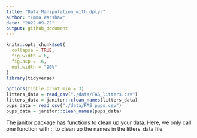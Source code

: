 ```yaml
---
title: "Data_Manipulation_with_dplyr"
author: "Emma Warshaw"
date: "2022-09-22"
output: github_document
---
```


```r
knitr::opts_chunk$set(
  collapse = TRUE,
  fig.width = 6,
  fig.asp = .6,
  out.width = "90%"
)
library(tidyverse)

options(tibble.print_min = 3)
litters_data = read_csv("./data/FAS_litters.csv")
litters_data = janitor::clean_names(litters_data)
pups_data = read_csv("./data/FAS_pups.csv")
pups_data = janitor::clean_names(pups_data)
```

The janitor package has functions to clean up your data.  Here, we only call one function with :: to clean up the names in the litters_data file 


